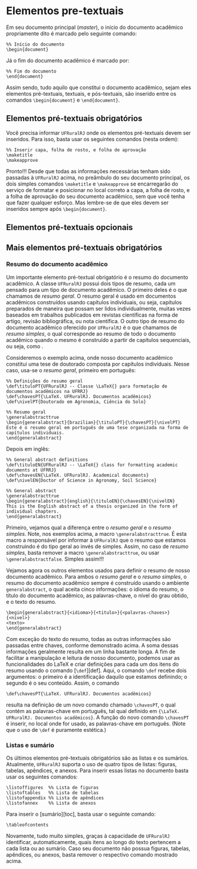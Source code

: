 # Elementos pre-textuais {#pre-textuais}

Em seu documento principal (*master*), o início do documento acadêmico propriamente dito é marcado pelo 
seguinte comando:

    %% Início do documento
    \begin{document}

Já o fim do documento acadêmico é marcado por:

    %% Fim do documento
    \end{document}
    
Assim sendo, tudo aquilo que constitui o documento acadêmico, sejam eles elementos pré-textuais, textuais, e 
pós-textuais, são inserido entre os comandos `\begin{document}` e `\end{document}`.

## Elementos pré-textuais obrigatórios

Você precisa informar `UFRuralRJ` onde os elementos pré-textuais devem ser inseridos. Para isso, basta usar os
seguintes comandos (nesta ordem):

    %% Inserir capa, folha de rosto, e folha de aprovação
    \maketitle
    \makeapprove

Pronto!!! Desde que todas as informações necessárias tenham sido passadas à `UFRuralRJ` acima, no preâmbulo do 
seu documento principal, os dois simples comandos `\maketitle` e `\makeapprove` se encarregarão do serviço de
formatar e posicionar no local correto a capa, a folha de rosto, e a folha de aprovação do seu documento 
acadêmico, sem que você tenha que fazer qualquer esforço. Mas lembre-se de que eles devem ser inseridos sempre
após `\begin{document}`.

## Elementos pré-textuais opcionais



## Mais elementos pré-textuais obrigatórios

### Resumo do documento acadêmico

Um importante elemento pré-textual obrigatório é o resumo do documento acadêmico. A classe `UFRuralRJ` possui
dois tipos de resumo, cada um pensado para um tipo de documento acadêmico. O primeiro deles é o que chamamos de
*resumo geral*. O resumo geral é usado em documentos acadêmicos construídos usando capítulos individuais, ou
seja, capítulos preparados de maneira que possam ser lidos individualmente, muitas vezes baseados em 
trabalhos publicados em revistas científicas na forma de artigo, revisão bibliográfica, ou nota científica. 
O outro tipo de resumo do documento acadêmico oferecido por `UFRuralRJ` é o que chamamos de *resumo simples*, 
o qual corresponde ao resumo de todo o documento acadêmico quando o mesmo é construído a partir de capítulos 
sequenciais, ou seja, como \emph{texto corrido}.

Consideremos o exemplo acima, onde nosso documento acadêmico constitui uma tese de doutorado composta por 
capítulos individuais. Nesse caso, usa-se o *resumo geral*, primeiro em português:

    %% Definições do resumo geral
    \def\tituloPT{UFRuralRJ -- Classe \LaTeX{} para formatação de documentos acadêmicos na UFRRJ}
    \def\chavesPT{\LaTeX. UFRuralRJ. Documentos acadêmicos}
    \def\nivelPT{Doutorado em Agronomia, Ciência do Solo}
    
    %% Resumo geral
    \generalabstracttrue
    \begin{generalabstract}{brazilian}{\tituloPT}{\chavesPT}{\nivelPT}
    Este é o resumo geral em português de uma tese organizada na forma de capítulos individuais.
    \end{generalabstract}

Depois em inglês:

    %% General abstract definitions
    \def\tituloEN{UFRuralRJ -- \LaTeX{} class for formatting academic documents at UFRRJ}
    \def\chavesEN{\LaTeX. UFRuralRJ. Academical documents}
    \def\nivelEN{Doctor of Science in Agronomy, Soil Science}
    
    %% General abstract
    \generalabstracttrue
    \begin{generalabstract}{english}{\tituloEN}{\chavesEN}{\nivelEN}
    This is the English abstract of a thesis organized in the form of individual chapters.
    \end{generalabstract}

Primeiro, vejamos qual a diferença entre o *resumo geral* e o *resumo simples*. Note, nos exemplos acima, a
macro `\generalabstracttrue`. É esta macro a responsável por informar à `UFRuralRJ` que o resumo que estamos
construindo é do tipo geral ao invés de simples. Assim, no caso de *resumo simples*, basta remover a macro
`\generalabstracttrue`, ou usar `\generalabstractfalse`. Simples assim!!!

Vejamos agora os outros elementos usados para definir o resumo de nosso documento acadêmico. Para ambos o 
*resumo geral* e o *resumo simples*, o resumo do documento acadêmico sempre é construído usando o ambiente
`generalabstract`, o qual aceita cinco informações: o idioma do resumo, o título do documento acadêmico, as 
palavras-chave, o nível do grau obtido, e o texto do resumo.

    \begin{generalabstract}{<idioma>}{<titulo>}{<palavras-chaves>}{<nivel>}
    <texto>
    \end{generalabstract}

Com exceção do texto do resumo, todas as outras informações são passadas entre chaves, conforme demonstrado
acima. A soma dessas informações geralmente resulta em um linha bastante longa. A fim de facilitar a
manipulação e leitura de nosso documento, podemos usar as funcionalidades do LaTeX e criar definições para
cada um dos itens do resumo usando o comando [`\def`][def]. Aqui, o comando `\def` recebe dois argumentos: o 
primeiro é a identificação daquilo que estamos definindo; o segundo é o seu conteúdo. Assim, o comando

    \def\chavesPT{\LaTeX. UFRuralRJ. Documentos acadêmicos}

resulta na definição de um novo comando chamado `\chavesPT`, o qual contém as palavras-chave em português, tal 
qual definido em `{\LaTeX. UFRuralRJ. Documentos acadêmicos}`. A função do novo comando `\chavesPT` é inserir,
no local onde for usado, as palavras-chave em português. (Note que o uso de `\def` é puramente estética.)

### Listas e sumário

Os últimos elementos pré-textuais obrigatórios são as listas e os sumários. Atualmente, `UFRuralRJ` suporta o
uso de quatro tipos de listas: figuras, tabelas, apêndices, e anexos. Para inserir essas listas no documento 
basta usar os seguintes comandos:

    \listoffigures  %% Lista de figuras
    \listoftables   %% Lista de tabelas
    \listofappendix %% Lista de apêndices
    \listofannex    %% Lista de anexos

Para inserir o [sumário][toc], basta usar o seguinte comando:

    \tableofcontents

Novamente, tudo muito simples, graças à capacidade de `UFRuralRJ` identificar, automaticamente, quais itens ao
longo do texto pertencem a cada lista ou ao sumário. Caso seu documento não possua figuras, tabelas, apêndices,
ou anexos, basta remover o respectivo comando mostrado acima.
